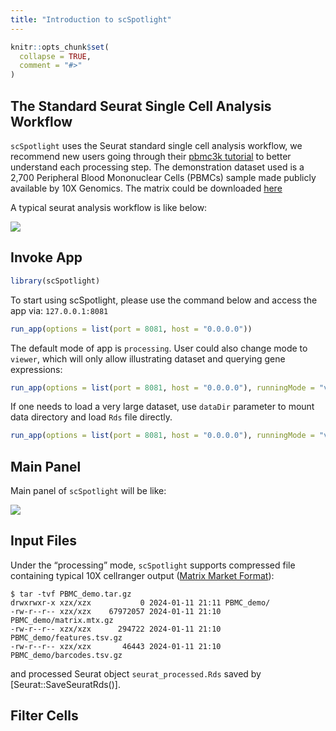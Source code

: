```yaml
---
title: "Introduction to scSpotlight"
---
```


```r
knitr::opts_chunk$set(
  collapse = TRUE,
  comment = "#>"
)
```

## The Standard Seurat Single Cell Analysis Workflow

`scSpotlight` uses the Seurat standard single cell analysis workflow, we recommend
new users going through their [pbmc3k tutorial](https://satijalab.org/seurat/articles/pbmc3k_tutorial) 
to better understand each processing step. The demonstration dataset used is a 2,700 
Peripheral Blood Mononuclear Cells (PBMCs) sample made publicly available by 10X Genomics. 
The matrix could be downloaded [here](https://cf.10xgenomics.com/samples/cell/pbmc3k/pbmc3k_filtered_gene_bc_matrices.tar.gz)

A typical seurat analysis workflow is like below:

![](../../inst/images/seurat_standard_workflow.png)

## Invoke App

```r
library(scSpotlight)
```

To start using scSpotlight, please use the command below and access the app via: `127.0.0.1:8081`

```R
run_app(options = list(port = 8081, host = "0.0.0.0"))
```

The default mode of app is `processing`. User could also change mode to `viewer`, which will only allow illustrating
dataset and querying gene expressions:

```R
run_app(options = list(port = 8081, host = "0.0.0.0"), runningMode = "viewer")
```

If one needs to load a very large dataset, use `dataDir` parameter to mount data directory and load `Rds` file directly.

```R
run_app(options = list(port = 8081, host = "0.0.0.0"), runningMode = "viewer", dataDir = "/path/to/data_directory")
```

## Main Panel

Main panel of `scSpotlight` will be like:

![](../../inst/images/main_panel.png)

## Input Files

Under the "processing" mode, `scSpotlight` supports compressed file containing typical 10X 
cellranger output ([Matrix Market Format](https://math.nist.gov/MatrixMarket/formats.html)):

```
$ tar -tvf PBMC_demo.tar.gz
drwxrwxr-x xzx/xzx           0 2024-01-11 21:11 PBMC_demo/
-rw-r--r-- xzx/xzx    67972057 2024-01-11 21:10 PBMC_demo/matrix.mtx.gz
-rw-r--r-- xzx/xzx      294722 2024-01-11 21:10 PBMC_demo/features.tsv.gz
-rw-r--r-- xzx/xzx       46443 2024-01-11 21:10 PBMC_demo/barcodes.tsv.gz
```

and processed Seurat object `seurat_processed.Rds` saved by [Seurat::SaveSeuratRds()].

## Filter Cells

